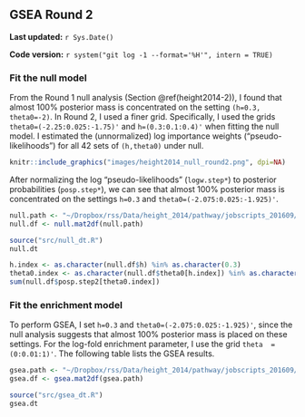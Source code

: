 ## GSEA Round 2 {#height2014-3}

**Last updated:** `r Sys.Date()`

**Code version:** `r system("git log -1 --format='%H'", intern = TRUE)`

### Fit the null model

From the Round 1 null analysis (Section \@ref(height2014-2)), I found that almost 100% posterior mass is concentrated on the setting `(h=0.3, theta0=-2)`. In Round 2, I used a finer grid. Specifically, I used the grids `theta0=(-2.25:0.025:-1.75)'` and `h=(0.3:0.1:0.4)'` when fitting the null model. I estimated the (unnormalized) log importance weights ("pseudo-likelihoods") for all 42 sets of `(h,theta0)` under null. 

```r
knitr::include_graphics("images/height2014_null_round2.png", dpi=NA)
```

After normalizing the log "pseudo-likelihoods" (`logw.step*`) to posterior probabilities (`posp.step*`), we can see that almost 100% posterior mass is concentrated on the settings `h=0.3` and `theta0=(-2.075:0.025:-1.925)'`.
```r
null.path <- "~/Dropbox/rss/Data/height_2014/pathway/jobscripts_201609/height2014_null_201609.mat"
null.df <- null.mat2df(null.path)
```

```r
source("src/null_dt.R")
null.dt
```

```r
h.index <- as.character(null.df$h) %in% as.character(0.3) 
theta0.index <- as.character(null.df$theta0[h.index]) %in% as.character(seq(-2.075,-1.925,by=0.025)) 
sum(null.df$posp.step2[theta0.index]) 
```


### Fit the enrichment model

To perform GSEA, I set `h=0.3` and `theta0=(-2.075:0.025:-1.925)'`, since the null analysis suggests that almost 100% posterior mass is placed on these settings. For the log-fold enrichment parameter, I use the grid `theta  = (0:0.01:1)'`. The following table lists the GSEA results. 
```r
gsea.path <- "~/Dropbox/rss/Data/height_2014/pathway/jobscripts_201609/height2014_pathway_201609.mat"
gsea.df <- gsea.mat2df(gsea.path) 
```

```r
source("src/gsea_dt.R")
gsea.dt
```


